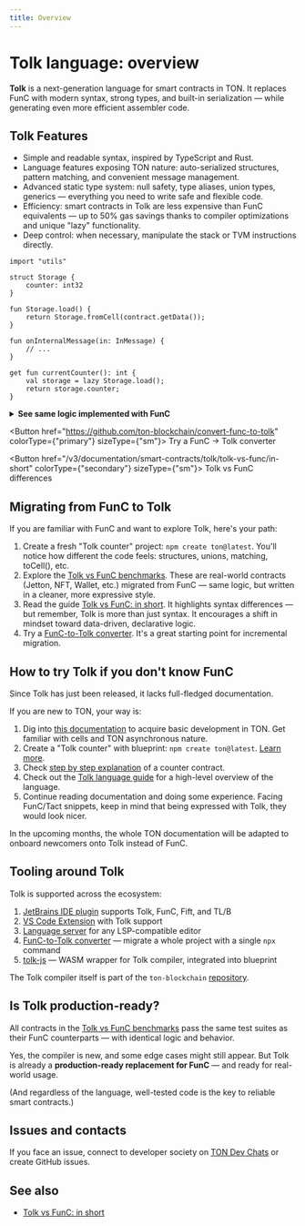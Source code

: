 ```yaml
---
title: Overview
---
```



# Tolk language: overview

**Tolk** is a next-generation language for smart contracts in TON.
It replaces FunC with modern syntax, strong types, and built-in serialization — while generating even more efficient assembler code.

## Tolk Features

- Simple and readable syntax, inspired by TypeScript and Rust.
- Language features exposing TON nature: auto-serialized structures, pattern matching, and convenient message management.
- Advanced static type system: null safety, type aliases, union types, generics — everything you need to write safe and flexible code.
- Efficiency: smart contracts in Tolk are less expensive than FunC equivalents — up to 50% gas savings thanks to compiler optimizations and unique "lazy" functionality.
- Deep control: when necessary, manipulate the stack or TVM instructions directly.

```tolk
import "utils"

struct Storage {
    counter: int32
}

fun Storage.load() {
    return Storage.fromCell(contract.getData());
}

fun onInternalMessage(in: InMessage) {
    // ...
}

get fun currentCounter(): int {
    val storage = lazy Storage.load();
    return storage.counter;
}
```

<details>
  <summary><b>See same logic implemented with FunC</b></summary>

  ```func
  #include "utils.fc";

  global int ctx_counter;

  int load_data() impure {
    slice cs = get_data().begin_parse();
    ctx_counter = cs~load_uint(32);
  }

  () recv_internal(int msg_value, cell msg_full, slice msg_body) impure {
    slice cs = msg_full.begin_parse();
    int flags = cs.load_uint(4);
    if (flags & 1) {
      return ();
    }
    ...
  }

  int currentCounter() method_id {
    load_data(); ;; fills global variables
    return ctx_counter;
  }
  ```
</details>

<Button href="https://github.com/ton-blockchain/convert-func-to-tolk" colorType={"primary"} sizeType={"sm"}>
  Try a FunC → Tolk converter
</Button>

<Button href="/v3/documentation/smart-contracts/tolk/tolk-vs-func/in-short" colorType={"secondary"} sizeType={"sm"}>
  Tolk vs FunC differences
</Button>

<div style={{ height: "2em" }} />

## Migrating from FunC to Tolk

If you are familiar with FunC and want to explore Tolk, here's your path:

1. Create a fresh "Tolk counter" project: `npm create ton@latest`. You'll notice how different the code feels: structures, unions, matching, toCell(), etc.
2. Explore the [Tolk vs FunC benchmarks](https://github.com/ton-blockchain/tolk-bench). These are real-world contracts (Jetton, NFT, Wallet, etc.) migrated from FunC — same logic, but written in a cleaner, more expressive style.
3. Read the guide [Tolk vs FunC: in short](/v3/documentation/smart-contracts/tolk/tolk-vs-func/in-short). It highlights syntax differences — but remember, Tolk is more than just syntax. It encourages a shift in mindset toward data-driven, declarative logic.
4. Try a [FunC-to-Tolk converter](https://github.com/ton-blockchain/convert-func-to-tolk). It's a great starting point for incremental migration.

## How to try Tolk if you don't know FunC

Since Tolk has just been released, it lacks full-fledged documentation.

If you are new to TON, your way is:

1. Dig into [this documentation](/v3/documentation/smart-contracts/overview) to acquire basic development in TON. Get familiar with cells and TON asynchronous nature.
2. Create a "Tolk counter" with blueprint: `npm create ton@latest`. [Learn more](/v3/documentation/smart-contracts/tolk/environment-setup.mdx).
3. Check [step by step explanation](/v3/documentation/smart-contracts/tolk/counter-smart-contract.mdx) of a counter contract.
4. Check out the [Tolk language guide](/v3/documentation/smart-contracts/tolk/language-guide.mdx) for a high-level overview of the language.
5. Continue reading documentation and doing some experience. Facing FunC/Tact snippets, keep in mind that being expressed with Tolk, they would look nicer.

In the upcoming months, the whole TON documentation will be adapted to onboard newcomers onto Tolk instead of FunC.

## Tooling around Tolk

Tolk is supported across the ecosystem:

1. [JetBrains IDE plugin](https://github.com/ton-blockchain/intellij-ton) supports Tolk, FunC, Fift, and TL/B
2. [VS Code Extension](https://github.com/ton-blockchain/ton-language-server) with Tolk support
3. [Language server](https://github.com/ton-blockchain/ton-language-server) for any LSP-compatible editor
4. [FunC-to-Tolk converter](https://github.com/ton-blockchain/convert-func-to-tolk) — migrate a whole project with a single `npx` command
5. [tolk-js](https://github.com/ton-blockchain/tolk-js) — WASM wrapper for Tolk compiler, integrated into blueprint

The Tolk compiler itself is part of the `ton-blockchain` [repository](https://github.com/ton-blockchain/ton).

## Is Tolk production-ready?

All contracts in the [Tolk vs FunC benchmarks](https://github.com/ton-blockchain/tolk-bench)
pass the same test suites as their FunC counterparts — with identical logic and behavior.

Yes, the compiler is new, and some edge cases might still appear.
But Tolk is already a **production-ready replacement for FunC** — and ready for real-world usage.

(And regardless of the language, well-tested code is the key to reliable smart contracts.)

## Issues and contacts

If you face an issue, connect to developer society on [TON Dev Chats](https://t.me/addlist/1r5Vcb8eljk5Yzcy) or create GitHub issues.

## See also

- [Tolk vs FunC: in short](/v3/documentation/smart-contracts/tolk/tolk-vs-func/in-short)

<Feedback />
